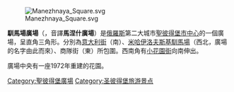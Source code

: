 {{coord|59|56|9|N|30|20|25|E|type:landmark_region:RU|display=title}}
[[File:Manezhnaya_Square.svg|right]]

'''馴馬場廣場'''（{{lang-ru|Манежная площадь}}，音譯'''馬涅什廣場'''）是[[俄羅斯|俄羅斯]]第二大城市[[聖彼得堡|聖彼得堡]][[中區_(聖彼得堡)|市中心]]的一個廣場，呈直角三角形。分別為[[意大利街|意大利街]]（南）、[[冬季體育館_(聖彼得堡)|米哈伊洛夫斯基馴馬場]]（西北，廣場的名字由此而來）、商隊街（東）所包圍。西南角有[[小花園街|小花園街]]向南伸出。

廣場中央有一座1972年重建的花園。

[[Category:聖彼得堡廣場|Category:聖彼得堡廣場]]
[[Category:圣彼得堡旅游景点|Category:圣彼得堡旅游景点]]